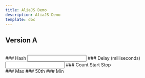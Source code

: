 ```yaml
---
title: AliaJS Demo
description: AliaJS Demo
template: doc
---
```


## Version A
<br/>
### Hash <span style="color:var(--sl-color-accent)"></span> <input id="hash_input" type="text" />
### Delay (milliseconds)<span style="color:var(--sl-color-accent)"></span> <input id="delay_input" type="text" default="20" />
### Count <span style="color:var(--sl-color-accent)" id="count_value"></span>
<LinkButton id="start" href="#">
  Start
</LinkButton>
<LinkButton id="stop" href="#">
  Stop
</LinkButton>
<br/>
### Max <span style="color:var(--sl-color-accent)" id="max_value"></span>
### 50th <span style="color:var(--sl-color-accent)" id="50th_value"></span>
### Min <span style="color:var(--sl-color-accent)" id="min_value"></span>

<script>{`
  window.intervalDelay = 20
  counter = 0;
  const delays = {
    all: [],
    min: Infinity,
    max: -Infinity,
  }
  document.getElementById('start').onclick = () => {
    clearInterval(window.interval)
    window.counter = 0
    window.intervalDelay = document.getElementById('delay_input').value
    window.interval = setInterval(async () => {
      counter = counter + 1
      var url = '/api/v0'
      if (window.location.hostname === 'localhost') {
        url = 'http://localhost:3000'
      }
      const prev = Date.now()
      const result = await fetch(url + '/counter?counter=' + window.counter + '&hash=' + document.getElementById('hash_input').value)
      const total = Date.now() - prev
      delays.all.push(total)
      delays.all.sort()
      document.getElementById('50th_value').innerText = delays.all[Math.floor(delays.all.length / 2)] + 'ms'
      if (total > delays.max) {
        delays.max = total
        document.getElementById('max_value').innerText = total + 'ms'
      }
      if (total < delays.min) {
        delays.min = total
        document.getElementById('min_value').innerText = total + 'ms'
      }
      document.getElementById('count_value').innerText = counter
    }, window.intervalDelay)
    document.getElementById('stop').onclick = () => {
      clearInterval(window.interval)
    }
  }
`}</script>
